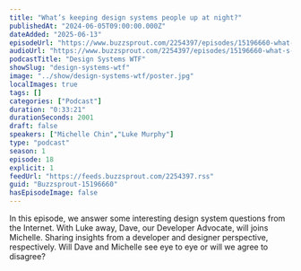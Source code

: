 ```yaml
---
title: "What’s keeping design systems people up at night?"
publishedAt: "2024-06-05T09:00:00.000Z"
dateAdded: "2025-06-13"
episodeUrl: "https://www.buzzsprout.com/2254397/episodes/15196660-what-s-keeping-design-systems-people-up-at-night.mp3"
audioUrl: "https://www.buzzsprout.com/2254397/episodes/15196660-what-s-keeping-design-systems-people-up-at-night.mp3"
podcastTitle: "Design Systems WTF"
showSlug: "design-systems-wtf"
image: "../show/design-systems-wtf/poster.jpg"
localImages: true
tags: []
categories: ["Podcast"]
duration: "0:33:21"
durationSeconds: 2001
draft: false
speakers: ["Michelle Chin","Luke Murphy"]
type: "podcast"
season: 1
episode: 18
explicit: 1
feedUrl: "https://feeds.buzzsprout.com/2254397.rss"
guid: "Buzzsprout-15196660"
hasEpisodeImage: false
---
```

In this episode, we answer some interesting design system questions from the Internet. With Luke away, Dave, our Developer Advocate, will joins Michelle. Sharing insights from a developer and designer perspective, respectively. Will Dave and Michelle see eye to eye or will we agree to disagree?

